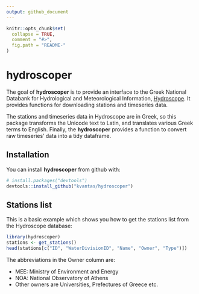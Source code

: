 ```yaml
---
output: github_document
---
```


<!-- README.md is generated from README.Rmd. Please edit that file -->

```r
knitr::opts_chunk$set(
  collapse = TRUE,
  comment = "#>",
  fig.path = "README-"
)
```

# hydroscoper

The goal of **hydroscoper** is to provide an interface to the Greek National Databank for Hydrological and Meteorological Information, [Hydroscope](<http://kyy.hydroscope.gr/>). It provides functions for downloading stations and timeseries data.

The stations and timeseries data in Hydroscope are in Greek, so this package transforms the Unicode text to Latin, and translates various Greek terms to English. Finally, the **hydroscoper** provides a function to convert raw timeseries' data into a tidy dataframe.

## Installation

You can install **hydroscoper** from github with:

```r
# install.packages("devtools")
devtools::install_github("kvantas/hydroscoper")
```

## Stations list

This is a basic example which shows you how to get the stations list from the Hydroscope database:

```r
library(hydroscoper)
stations <- get_stations()
head(stations[c("ID", "WaterDivisionID", "Name", "Owner", "Type")])
```

The abbreviations in the Owner column are:

* MEE: Ministry of Environment and Energy
* NOA: National Observatory of Athens
* Other owners are Universities, Prefectures of Greece etc.
